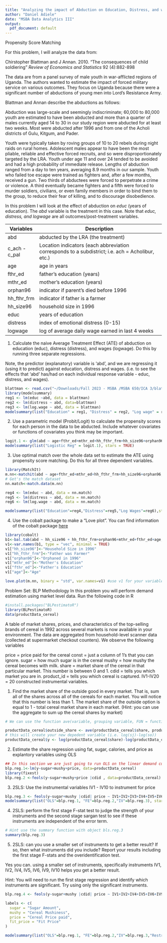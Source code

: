 ```yaml
---
title: "Analyzing the impact of Abduction on Education, Distress, and wages in Uganda."
author: "Daniel Adiele"
date: "MSBA Data Analytics III"
output:
  pdf_document: default
---
```


Propensity Score Matching

For this problem, I will analyze the data from:

  Chirstopher Blattman and J Annan. 2010. "The consequences of child soldiering" _Review of Economics and Statistics_ 92 (4):882-898

The data are from a panel survey of male youth in war-afflicted regions of Uganda. The authors wanted to estimate the impact of forced military service on various outcomes. They focus on Uganda because there were a significant number of abductions of young men into Lord's Resistance Army.

Blattman and Annan describe the abductions as follows:

Abduction was large-scale and seemingly indiscriminate; 60,000 to 80,000 youth are estimated to have been abducted and more than a quarter of males currently aged 14 to 30 in our study region were abducted for at least two weeks. Most were abducted after 1996 and from one of the Acholi districts of Gulu, Kitgum, and Pader. 

Youth were typically taken by roving groups of 10 to 20 rebels during night raids on rural homes. Adolescent males appear to have been the most pliable, reliable and effective forced recruits, and so were disproportionately targeted by the LRA. Youth under age 11 and over 24 tended to be avoided and had a high probability of immediate release. Lengths of abduction ranged from a day to ten years, averaging 8.9 months in our sample. Youth who failed toe escape were trained as fighters and, after a few months, received a gun. Two thirds of abductees were forced to perpetrate a crime or violence. A third eventually became fighters and a fifth were forced to murder soldiers, civilians, or even family members in order to bind them to the group, to reduce their fear of killing, and to discourage disobedience.

In this problem I will look at the effect of abduction on _educ_ (years of education). The _abd_ variable is the treatment in this case. Note that _educ, distress, and logwage_ are all outcomes/post-treatment variables.

Variables | Description
----------|----------------------------------------
 abd | abducted by the LRA (the treatment)
 c_ach - c_pal | Location indicators (each abbreviation corresponds to a subdistrict; i.e. ach = Acholibur, etc.)
 age | age in years
 fthr_ed | father's education (years)
 mthr_ed | mother's education (years)
 orphan96 | indicator if parent's died before 1996
 hh_fthr_frm | indicator if father is a farmer
 hh_size96 | household size in 1996
 educ | years of education
 distress | index of emotional distress (0-15)
 logwage | log of average daily wage earned in last 4 weeks
 
 1. Calculate the naive Average Treatment Effect (ATE) of abduction on education (educ), distress (distress), and wages (logwage). Do this by running three separate regressions. 
 
Note, the predictor (explanatory) variable is 'abd', and we are regressing it (using it to predict) against education, distress and wages. (i.e. to see the effects that 'abd' has/had on each individual response variable - educ, distress, and wages).
 
```r
blattman <- read.csv("~/Downloads/Fall 2023 - MSBA /MSBA 650/ICA 3/blattman.csv")
library(modelsummary)
reg1 <- lm(educ ~abd, data = blattman)
reg2 <- lm(distress ~ abd, data=blattman)
reg3 <- lm(log.wage ~ abd, data = blattman)
modelsummary(list("Education" = reg1, "Distress" = reg2, "Log wage" = reg3), stars=TRUE)
```
 
 
 2. Use a parametric model (Probit/Logit) to calculate the propensity scores for each person in the data to be abducted. Include whatever covariates or functions of covariates you think may be important.
 
```r
logit.1 <- glm(abd ~ age+fthr_ed+mthr_ed+hh_fthr_frm+hh_size96+orphan96, C_ach+C_akw+C_ata+C_kma+C_oro+C_pad+C_paj+C_pal,family = binomial, data = blattman)
modelsummary(list("Logistic Reg" = logit.1), stars = TRUE)
```
3. Use optimal match over the whole data set to estimate the ATE using propensity score matching. Do this for all three dependent variables. 
 
```r
library(MatchIt)
m.nn<-matchit(abd ~ age+fthr_ed+mthr_ed+hh_fthr_frm+hh_size96+orphan96, data = blattman, ratio=1, method ="optimal")
# Get's the match dataset
nn.match<-match.data(m.nn)

reg4 <- lm(educ ~ abd, data = nn.match)
reg5 <- lm(distress ~ abd, data = nn.match)
reg6 <- lm(log.wage ~ abd, data = nn.match)

modelsummary(list("Education"=reg4,"Distress"=reg5,"Log Wages"=reg6),stars = TRUE, coef_rename = coef_rename, title = "Propensity Score Matching Results")
```
 
 
 4. Use the cobalt package to make a "Love plot". You can find information of the cobalt package [here](https://cran.r-project.org/web/packages/cobalt/vignettes/cobalt_A0_basic_use.html)
 
```r
library(cobalt)
b1<-bal.tab(abd ~ hh_size96 + hh_fthr_frm+orphan96+mthr_ed+fthr_ed+age,data=blattman,int = TRUE)
v1<-var.names(b1, type = "vec", minimal = TRUE)
v1["hh_size96"]<-"Household Size in 1996"
v1["hh_fthr_frm"]<-"Father was Farmer"
v1["orphan96"]<-"Orphaned in 1996"
v1["mthr_ed"]<-"Mother's Education"
v1["fthr_ed"]<-"Father's Education"
v1["age"]<-"Age"

love.plot(m.nn, binary = "std", var.names=v1) #use v1 for your variable names
```
 
Problem Set: BLP Methodology
In this problem you will perform demand estimation using market level data. Run the following code in R
```r
#install.packages("BLPestimatoR")
library(BLPestimatoR)
data(productData_cereal)
```
A table of market shares, prices, and characteristics of the top-selling brands of cereal in 1992 across several markets is now available in your environment. The data are aggregated from household-level scanner data (collected at supermarket checkout counters).
We observe the following variables 

price = price paid for the cereal 
const = just a column of 1’s that you can ignore. 
sugar = how much sugar is in the cereal 
mushy = how mushy the cereal becomes with milk.
share = market share of the cereal in that particular market. This number is between 0 and 1. 
cdid = tells you which market you are in. 
product_id = tells you which cereal is captured. 
IV1-IV20 = 20 constructed instrumental variables.

1. Find the market share of the outside good in every market. That is, sum all of the shares across all of the cereals for each market. You will notice that this number is less than 1. The market share of the outside option is equal to 1 - total cereal market share in each market. (Hint: you can use the aggregate to sum up the cereal shares by market)

```r
# We can use the function ave(variable, grouping variable, FUN = function(x) 1-sum(x))

productData_cereal$outside_share <- ave(productData_cereal$share, productData_cereal$cdid, FUN = function(x) 1-sum(x))
# this will create your new depedent variable (i.e. log(sj)-log(so))
productData_cereal$y <- log(productData_cereal$share)-log(productData_cereal$outside_share)

```


2. Estimate the share regression using fat, sugar, calories, and price as explantory variables using OLS

```r
## In this section we are just going to run OLS on the linear demand curve
blp.reg.1<-lm(y~sugar+mushy+price, data=productData_cereal)
library(fixest)
blp.reg.2 <-feols(y~sugar+mushy+price |cdid , data=productData_cereal) # Include market fixed effects
```

3. 2SLS: Use the instrumental variables IV1 - IV10 to instrument for price
```r
blp.reg.3 <- feols(y~sugar+mushy |cdid| price ~ IV1+IV2+IV3+IV4+IV5+IV6+IV7+IV8+IV9+IV10, data=productData_cereal)
modelsummary(list("OLS"=blp.reg.1, "FE"=blp.reg.2,"IV"=blp.reg.3), stars = TRUE)
```

4. 2SLS: perform the first stage F-stat test to judge the strength of your instruments and the second stage sargan test to see if these instruments are independent of the error term.

```r
# Hint use the summary function with object bls.reg.3
summary(blp.reg.3)
```


5. 2SLS: can you use a smaller set of instruments to get a better result? If so, then what instruments did you include? Report your results including the first stage F-stats and the overidentification test.

Yes you can. using a smaller set of instruments, specifically instruments IV1, IV2, IV4, IV5, IV6, IV9, IV10 helps you get a better result.

Hint: You will need to run the first stage regression and identify which instruments are significant. Try using only the significant instruments.

```r
blp.reg.4 <- feols(y~sugar+mushy |cdid| price ~ IV1+IV2+IV4+IV5+IV6+IV9+IV10, data=productData_cereal)

labels <- c(
  sugar = "Sugar Amount",
  mushy = "Cereal Mushiness",
  price = "Cereal Price paid",
  fit_price = "Fit Price"
)

modelsummary(list("OLS"=blp.reg.1, "FE"=blp.reg.2,"IV"=blp.reg.3,"Restricted IV"=blp.reg.4), coef_rename = labels, stars = TRUE)
```

